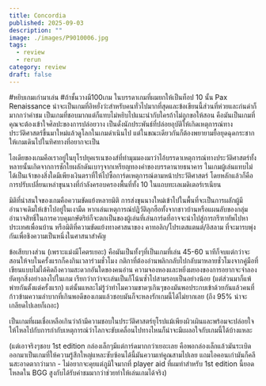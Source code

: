 ```yaml
---
title: Concordia
published: 2025-09-03
description: ""
image: ./images/P9010006.jpg
tags:
  - review
  - rerun
category: review
draft: false
---
```

#หยิบเกมเก่ามาเล่น #ถ้าชั้นวางมี100เกม ในบรรดาเกมที่ผมยกให้เป็นท็อป 10 นั้น Pax Renaissance น่าจะเป็นเกมที่อิหยั่งว่ะสำหรับคนทั่วไปมากที่สุดและข้อเขียนนี้ส่วนที่ห่วยและก่นด่าก็มากกว่าคำชม เป็นเกมที่ชอบมากแต่ก็แทบไม่หยิบไปแนะนำกับใครถ้าไม่ถูกขอให้สอน คือมันเป็นเกมที่คุณจะต้องเข้าใจศิลปะของการปล่อยวาง เป็นดั่งนักประพันธ์ที่ปล่อยอุบัติให้เกิดเหตุการณ์ทางประวัติศาสตร์ขี้นมาใหม่แล้วดูโลกในเกมดำเนินไป แต่ในขณะเดียวกันก็ต้องพยายามยื้อยุดฉุดกระชากให้เกมเดินไปในทิศทางที่อยากจะเป็น

ไอเดียของเกมคือเราอยู่ในยุโรปยุคเรเนซองส์ที่ทำมุมมองมาว่าไอ้บรรดาเหตุการณ์ทางประวัติศาสตร์ทั้งหลายนั้นเกิดจากการชักใยผลักดันเบาๆจากเหรียญทองคำของบรรดานายธนาคาร ในเกมผู้เล่นแทบไม่ได้เป็นเจ้าของสิ่งใดมีเพียงเงินตราที่ให้ไปซื้อการ์ดเหตุการณ์ตามหน้าประวัติศาสตร์ โดยหลักแล้วก็คือการปรับเปลี่ยนเหล่าขุนนางที่กำลังครอบครองพื้นที่ทั้ง 10 ในแถบทะเลเมดิเตอร์เรเนียน

มิติที่น่าสนใจของเกมคือความขัดแย้งหลายมิติ การส่งขุนนางใหม่เข้าไปในพื้นที่จะเป็นการผลักผู้มีอำนาจเดิมให้เข้าไปอยู่ในเงามืด หากเล่นเหตุการณ์ปฎิวัติลุกฮือทั้งจากชาวบ้านหรือแผนลับของกลุ่มอำนาจสิทธิ์ในการควบคุมกษัตริย์ก็จะตกเป็นของผู้เล่นที่เล่นการ์ดที่อาจจะนำไปสู่การกรีฑาทัพไปหาประเทศเพื่อนบ้าน หรือมิติที่ความขัดแย้งทางศาสนาของ คาทอลิก/โปรเตสแตนต์/อิสลาม ที่จะมารบพุ่งกันเพื่อชิงความเป็นหนึ่งในศาสนาสำคัญ

ข้อเสียบางส่วน (เพราะแม่งมีโคตรเยอะ) คือมันเป็นทั้งๆที่เป็นเกมที่เล่น 45-60 นาทีก็จบแต่กว่าจะสอนให้จบในครั้งแรกก็คงกินเวลาร่วมชั่วโมง กติกาที่ต้องอ่านพลิกกลับไปกลับมาหลายชั่วโมงจากคู่มือที่เขียนแบบไม่ได้คิดถึงความสะดวกอันใดของคนอ่าน ความจองหองและหยิ่งผยองของการอยากจะจำลองยัดทุกสิ่งอย่างลงไปในเกม เรียกว่ากว่าจะเล่นเป็นก็โน้นซ้ำไปสามรอบเป็นอย่างน้อย (แต่ส่วนมาก็แพ้พ่ายกันตั้งแต่ครั้งแรก) แต่นั้นแหละไม่รู้ว่าทำไมความขาดๆเกินๆของมันพอประกบเข้าด้วยกันแล้วคนที่ก้าวข้ามความลำบากที่เกินพอดีของเกมแล้วชอบมันก็จะหลงรักเกมนี้ได้ไม่ยากเลย (ถึง 95% น่าจะเกลียดไปเลยก็เถอะ)

เป็นเกมที่ผมเชื่อเหลือเกินว่าถ้ามีความชอบในประวัติศาสตร์ยุโรปแม้เพียงผิวเผินและพร้อมจะปล่อยใจให้ไหลไปกับการกำกับเหตุการณ์ว่าโลกจะขับเคลื่อนไปทางไหนก็น่าจะมีเผลอใจกับเกมนี้ได้บ้างแหละ

(แต่เอาจริงๆชอบ 1st edition กล่องเล็กๆมีแต่การ์ดมากกว่าเยอะเลย คือพอกล่องเล็กแล้วมันระเบิดออกมาเป็นเกมที่ให้ความรู้สึกใหญ่แหละซับซ้อนได้นี้มันความเท่คูณสามไปเลย แถมไอคอนเก่ามันก็คลีนสะอาดตากว่ามาก - ไม่อยากจะคุยแต่ภูมิใจมากที่ player aid ที่ผมทำสำหรับ 1st edition นี้ยอดโหลดใน BGG สูงกับได้รับคำชมมากว่าช่วยทำให้เล่นเกมได้จริง)